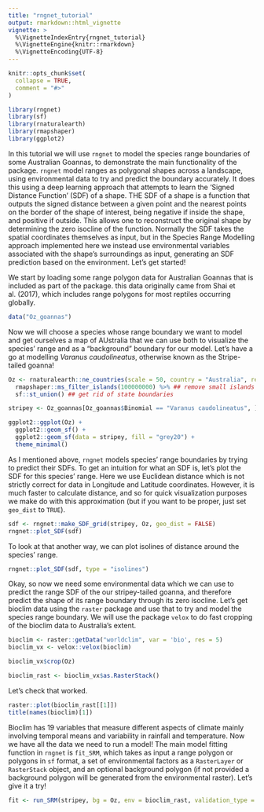 ```yaml
---
title: "rngnet_tutorial"
output: rmarkdown::html_vignette
vignette: >
  %\VignetteIndexEntry{rngnet_tutorial}
  %\VignetteEngine{knitr::rmarkdown}
  %\VignetteEncoding{UTF-8}
---
```


```r
knitr::opts_chunk$set(
  collapse = TRUE,
  comment = "#>"
)
```

```r
library(rngnet)
library(sf)
library(rnaturalearth)
library(rmapshaper)
library(ggplot2)
```

In this tutorial we will use `rngnet` to model the species range boundaries of some Australian Goannas, to demonstrate the main functionality of the package. `rngnet` model ranges as polygonal shapes across a landscape, using environmental data to try and predict the boundary accurately. It does this using a deep learning approach that attempts to learn the 'Signed Distance Function' (SDF) of a shape. THE SDF of a shape is a function that outputs the signed distance between a given point and the nearest points on the border of the shape of interest, being negative if inside the shape, and positive if outside. This allows one to reconstruct the original shape by determining the zero isocline of the function. Normally the SDF takes the spatial coordinates themselves as input, but in the Species Range Modelling approach implemented here we instead use environmental variables associated with the shape's surroundings as input, generating an SDF prediction based on the environment. Let's get started!

We start by loading some range polygon data for Australian Goannas that is included as part of the package. this data originally came from Shai et al. (2017), which includes range polygons for most reptiles occurring globally. 

```r
data("Oz_goannas")
```

Now we will choose a species whose range boundary we want to model and get ourselves a map of AUstralia that we can use both to visualize the species' range and as a "background" boundary for our model. Let's have a go at modelling *Varanus caudolineatus*, otherwise known as the Stripe-tailed goanna!

```r
Oz <- rnaturalearth::ne_countries(scale = 50, country = "Australia", returnclass = "sf") %>%
  rmapshaper::ms_filter_islands(100000000) %>% ## remove small islands
  sf::st_union() ## get rid of state boundaries

stripey <- Oz_goannas[Oz_goannas$Binomial == "Varanus caudolineatus", ]

ggplot2::ggplot(Oz) +
  ggplot2::geom_sf() +
  ggplot2::geom_sf(data = stripey, fill = "grey20") +
  theme_minimal()

```

As I mentioned above, `rngnet` models species' range boundaries by trying to predict their SDFs. To get an intuition for what an SDF is, let's plot the SDF for this species' range. Here we use Euclidean distance which is not strictly correct for data in Longitude and Latitude coordinates. However, it is much faster to calculate distance, and so for quick visualization purposes we make do with this approximation (but if you want to be proper, just set `geo_dist` to `TRUE`).

```r
sdf <- rngnet::make_SDF_grid(stripey, Oz, geo_dist = FALSE)
rngnet::plot_SDF(sdf)
```

To look at that another way, we can plot isolines of distance around the species' range.

```r
rngnet::plot_SDF(sdf, type = "isolines")
```
Okay, so now we need some environmental data which we can use to predict the range SDF of the our stripey-tailed goanna, and therefore predict the shape of its range boundary through its zero isocline. Let's get bioclim data using the `raster` package and use that to try and model the species range boundary. We will use the package `velox` to do fast cropping of the bioclim data to Australia's extent.

```r
bioclim <- raster::getData("worldclim", var = 'bio', res = 5)
bioclim_vx <- velox::velox(bioclim)

bioclim_vx$crop(Oz)

bioclim_rast <- bioclim_vx$as.RasterStack()
```

Let's check that worked.

```r
raster::plot(bioclim_rast[[1]])
title(names(bioclim)[1])
```

Bioclim has 19 variables that measure different aspects of climate mainly involving temporal means and variability in rainfall and temperature. Now we have all the data we need to run a model! The main model fitting function in `rngnet` is `fit_SRM`, which takes as input a range polygon or polygons in `sf` format, a set of environmental factors as a `RasterLayer` or `RasterStack` object, and an optional background polygon (if not provided a background polygon will be generated from the environmental raster). Let's give it a try! 

```r
fit <- run_SRM(stripey, bg = Oz, env = bioclim_rast, validation_type = "random", validation_folds = 1L)
```
